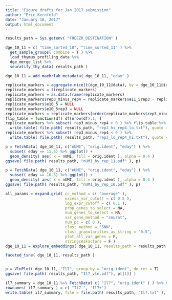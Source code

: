 ```yaml
---
title: "Figure drafts for Jan 2017 submission"
author: "Eric Kernfeld"
date: "January 18, 2017"
output: html_document
---
```


```r
results_path = Sys.getenv( "FREEZR_DESTINATION" )

dge_10_11 = c( "time_sorted_10", "time_sorted_11" ) %>% 
  get_sample_groups( combine = T ) %>% 
  load_thymus_profiling_data %>% 
  dge_merge_list %>% 
  seuratify_thy_data( results_path )

dge_10_11 = add_maehrlab_metadata( dge_10_11, "eday" )

replicate_markers = aggregate.nice(t(dge_10_11@data), by = dge_10_11@ident, mean)
replicate_markers = t(replicate_markers)
replicate_markers = as.data.frame(replicate_markers)
replicate_markers$rep3_minus_rep4 = replicate_markers$e11_5rep3 - replicate_markers$e11_5rep4
replicate_markers$e10_5 = NULL
replicate_markers$e10_5rep3 = NULL
replicate_markers = replicate_markers[order(replicate_markers$rep3_minus_rep4), ]
flip_table = function(df) df[nrow(df):1, ]
replicate_markers %>% subset( rep3_minus_rep4 > 0 ) %>% flip_table %>%
  write.table( file.path( results_path, "rep3_hi_rep4_lo.txt"), quote = F, row.names = T, sep = "\t" )
replicate_markers %>% subset( rep3_minus_rep4 < 0 ) %>% 
  write.table( file.path( results_path, "rep3_lo_rep4_hi.txt"), quote = F, row.names = T, sep = "\t" )

p = FetchData( dge_10_11, c("nUMI", "orig.ident", "eday") ) %>%
  subset( eday == 11.5) %>% ggplot() + 
  geom_density( aes( x = nUMI, fill = orig.ident ), alpha = 0.4 )
ggsave( file.path( results_path, "nUMI_by_rep_11.pdf" ), p)

p = FetchData( dge_10_11, c("nUMI", "orig.ident", "eday") ) %>%
  subset( eday == 10.5) %>% ggplot() + 
  geom_density( aes( x = nUMI, fill = orig.ident ), alpha = 0.4 )
ggsave( file.path( results_path, "nUMI_by_rep_10.pdf" ), p)

all_params = expand.grid( cc_method = c( "average" ),
                          excess_var_cutoff = c( 0.5 ),
                          log_expr_cutoff = c( 0.1 ), 
                          prop_genes_to_select = NA, 
                          num_genes_to_select = NA, 
                          var_gene_method = "seurat",
                          num_pc = c( 8 ), 
                          clust_method = "SNN",
                          clust_granularities_as_string = "0.5",
                          plot_all_var_genes = F,
                          stringsAsFactors = F )
dge_10_11 = explore_embeddings( dge_10_11, results_path = results_path, all_params )

faceted_tsne( dge_10_11, results_path )


p = VlnPlot( dge_10_11, "Il7", group.by = "orig.ident", do.ret = T)
ggsave( file.path( results_path, "Il7_vln.pdf"), p[[1]] )

il7_summary = dge_10_11 %>% FetchData( c( "Il7", "orig.ident" ) ) %>% mutate( Il7 = Il7>0 ) %>% table 
rownames( il7_summary ) = c( "Il7-", "Il7+")
write.table( il7_summary, file = file.path( results_path, "Il7.txt" ), sep = "\t", quote = F )

```
